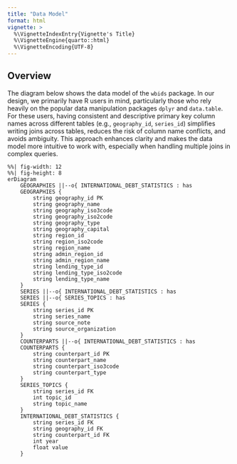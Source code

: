 ```yaml
---
title: "Data Model"
format: html
vignette: >
  %\VignetteIndexEntry{Vignette's Title}
  %\VignetteEngine{quarto::html}
  %\VignetteEncoding{UTF-8}
---
```


## Overview

The diagram below shows the data model of the `wbids` package. In our design, we primarily have R users in mind, particularly those who rely heavily on the popular data manipulation packages `dplyr` and `data.table`. For these users, having consistent and descriptive primary key column names across different tables (e.g., `geography_id`, `series_id`) simplifies writing joins across tables, reduces the risk of column name conflicts, and avoids ambiguity. This approach enhances clarity and makes the data model more intuitive to work with, especially when handling multiple joins in complex queries.

```mermaid
%%| fig-width: 12
%%| fig-height: 8
erDiagram
    GEOGRAPHIES ||--o{ INTERNATIONAL_DEBT_STATISTICS : has
    GEOGRAPHIES {
        string geography_id PK
        string geography_name
        string geography_iso3code
        string geography_iso2code
        string geography_type
        string geography_capital
        string region_id
        string region_iso2code
        string region_name
        string admin_region_id
        string admin_region_name
        string lending_type_id
        string lending_type_iso2code
        string lending_type_name
    }
    SERIES ||--o{ INTERNATIONAL_DEBT_STATISTICS : has
    SERIES ||--o{ SERIES_TOPICS : has
    SERIES {
        string series_id PK
        string series_name
        string source_note
        string source_organization
    }
    COUNTERPARTS ||--o{ INTERNATIONAL_DEBT_STATISTICS : has
    COUNTERPARTS {
        string counterpart_id PK
        string counterpart_name
        string counterpart_iso3code
        string counterpart_type
    }
    SERIES_TOPICS {
        string series_id FK
        int topic_id 
        string topic_name 
    }
    INTERNATIONAL_DEBT_STATISTICS {
        string series_id FK
        string geography_id FK
        string counterpart_id FK
        int year
        float value
    }
```
